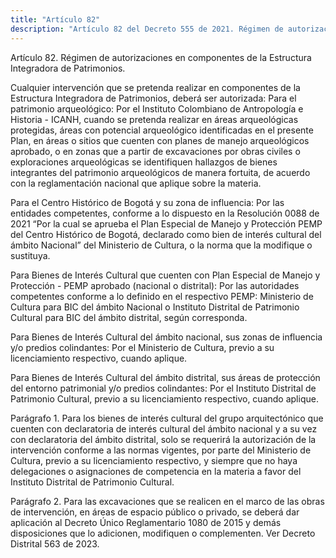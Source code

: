 ```yaml
---
title: "Artículo 82"
description: "Artículo 82 del Decreto 555 de 2021. Régimen de autorizaciones en componentes de la Estructura Integradora de Patrimonios."
---
```


Artículo 82. Régimen de autorizaciones en componentes de la Estructura Integradora de Patrimonios.
 
Cualquier intervención que se pretenda realizar en componentes de la Estructura Integradora de Patrimonios, deberá ser autorizada:
Para el patrimonio arqueológico: Por el Instituto Colombiano de Antropología e Historia - ICANH, cuando se pretenda realizar en áreas arqueológicas protegidas, áreas con potencial arqueológico identificadas en el presente Plan, en áreas o sitios que cuenten con planes de manejo arqueológicos aprobado, o en zonas que a partir de excavaciones por obras civiles o exploraciones arqueológicas se identifiquen hallazgos de bienes integrantes del patrimonio arqueológicos de manera fortuita, de acuerdo con la reglamentación nacional que aplique sobre la materia.
 
Para el Centro Histórico de Bogotá y su zona de influencia: Por las entidades competentes, conforme a lo dispuesto en la Resolución 0088 de 2021 “Por la cual se aprueba el Plan Especial de Manejo y Protección PEMP del Centro Histórico de Bogotá, declarado como bien de interés cultural del ámbito Nacional” del Ministerio de Cultura, o la norma que la modifique o sustituya.
 
Para Bienes de Interés Cultural que cuenten con Plan Especial de Manejo y Protección - PEMP aprobado (nacional o distrital): Por las autoridades competentes conforme a lo definido en el respectivo PEMP: Ministerio de Cultura para BIC del ámbito Nacional o Instituto Distrital de Patrimonio Cultural para BIC del ámbito distrital, según corresponda.
 
Para Bienes de Interés Cultural del ámbito nacional, sus zonas de influencia y/o predios colindantes: Por el Ministerio de Cultura, previo a su licenciamiento respectivo, cuando aplique.
 
Para Bienes de Interés Cultural del ámbito distrital, sus áreas de protección del entorno patrimonial y/o predios colindantes: Por el Instituto Distrital de Patrimonio Cultural, previo a su licenciamiento respectivo, cuando aplique.
 
Parágrafo 1. Para los bienes de interés cultural del grupo arquitectónico que cuenten con declaratoria de interés cultural del ámbito nacional y a su vez con declaratoria del ámbito distrital, solo se requerirá la autorización de la intervención conforme a las normas vigentes, por parte del Ministerio de Cultura, previo a su licenciamiento respectivo, y siempre que no haya delegaciones o asignaciones de competencia en la materia a favor del Instituto Distrital de Patrimonio Cultural.
 
Parágrafo 2. Para las excavaciones que se realicen en el marco de las obras de intervención, en áreas de espacio público o privado, se deberá dar aplicación al Decreto Único Reglamentario 1080 de 2015 y demás disposiciones que lo adicionen, modifiquen o complementen.
Ver Decreto Distrital 563 de 2023.